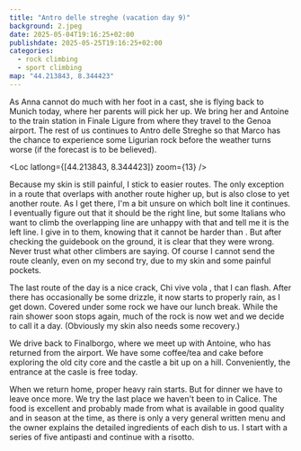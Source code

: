 ```yaml
---
title: "Antro delle streghe (vacation day 9)"
background: 2.jpeg
date: 2025-05-04T19:16:25+02:00
publishdate: 2025-05-25T19:16:25+02:00
categories:
  - rock climbing
  - sport climbing
map: "44.213843, 8.344423"
---
```


As Anna cannot do much with her foot in a cast, she is flying back to Munich
today, where her parents will pick her up. We bring her and Antoine to the train
station in Finale Ligure from where they travel to the Genoa airport.
The rest of us continues to Antro delle Streghe so that Marco has the chance to
experience some Ligurian rock before the weather turns worse (if the forecast is
to be believed).

<Loc latlong={[44.213843, 8.344423]} zoom={13} />

Because my skin is still painful, I stick to easier routes. The only exception
in a route that overlaps with another route higher up, but is also close to yet
another route. As I get there, I'm a bit unsure on which bolt line it continues.
I eventually figure out that it should be the right line, but some Italians who
want to climb the overlapping line are unhappy with that and tell me it is the
left line. I give in to them, knowing that it cannot be harder than <Grade
system="french" value="6b" />. But after checking the guidebook on the ground,
it is clear that they were wrong. <Link to="/posts/210912-bw3-adamplatte/">Never
trust what other climbers are saying.</Link> Of course I cannot send the route
cleanly, even on my second try, due to my skin and some painful pockets.

<Gallery>
  <Rimg src="1.jpeg" alt="Rocks around Finale Ligure" />
  <Rimg src="2.jpeg" alt="Antro delle streghe" />
</Gallery>

The last route of the day is a nice crack, Chi vive vola <Grade system="french"
value="6a+" />, that I can flash. After there has occasionally be some drizzle,
it now starts to properly rain, as I get down. Covered under some rock we have
our lunch break. While the rain shower soon stops again, much of the rock is now
wet and we decide to call it a day. (Obviously my skin also needs some recovery.)

<Rimg src="3.jpeg" caption="Graveyard and village where we parked." />

We drive back to Finalborgo, where we meet up with Antoine, who has returned
from the airport. We have some coffee/tea and cake before exploring the old city
core and the castle a bit up on a hill. Conveniently, the entrance at the casle
is free today.

<Pano src="1.jpeg" caption="View from the castle." />

<Gallery>
  <Rimg src="4.jpeg" alt="Finalborgo" />
  <Rimg
    src="5.jpeg"
    alt="A white bicycle decorated with flowers in Finalborgo"
  />
</Gallery>

<Rimg src="6.jpeg" alt="View of Finale from the castle." />

When we return home, proper heavy rain starts. But for dinner we have to leave
once more. We try the last place we haven't been to in Calice. The food is
excellent and probably made from what is available in good quality and in season
at the time, as there is only a very general written menu and the owner explains
the detailed ingredients of each dish to us. I start with a series of five
antipasti and continue with a risotto.

<Nextday />
